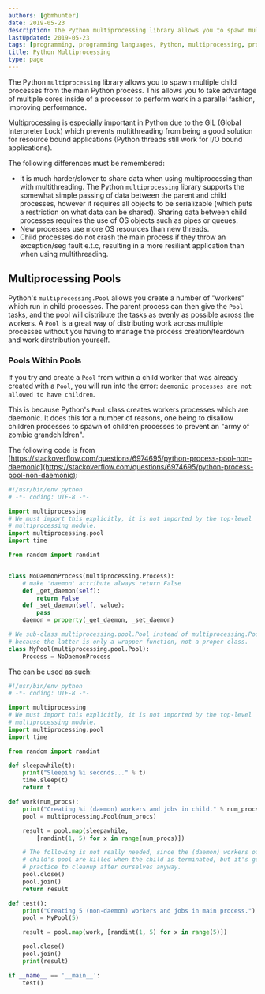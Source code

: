 ```yaml
---
authors: [gbmhunter]
date: 2019-05-23
description: The Python multiprocessing library allows you to spawn multiple child processes from the main Python process. This allows you to take advantage of multiple cores inside of a processor to perform work in a parallel fashion, improving performance. It also allows you to overcome the GIL (Global Interpreter Lock) which prevents multithreading from being a good solution for resource bound applications.
lastUpdated: 2019-05-23
tags: [programming, programming languages, Python, multiprocessing, processes, pools, workers, children, daemonic processes, zombie processes, Global Interpreter Lock]
title: Python Multiprocessing
type: page
---
```


The Python `multiprocessing` library allows you to spawn multiple child processes from the main Python process. This allows you to take advantage of multiple cores inside of a processor to perform work in a parallel fashion, improving performance.

Multiprocessing is especially important in Python due to the GIL (Global Interpreter Lock) which prevents multithreading from being a good solution for resource bound applications (Python threads still work for I/O bound applications).

The following differences must be remembered:
* It is much harder/slower to share data when using multiprocessing than with multithreading. The Python `multiprocessing` library supports the somewhat simple passing of data between the parent and child processes, however it requires all objects to be serializable (which puts a restriction on what data can be shared). Sharing data between child processes requires the use of OS objects such as pipes or queues.
* New processes use more OS resources than new threads.
* Child processes do not crash the main process if they throw an exception/seg fault e.t.c, resulting in a more resiliant application than when using multithreading.

## Multiprocessing Pools

Python's `multiprocessing.Pool` allows you create a number of "workers" which run in child processes. The parent process can then give the `Pool` tasks, and the pool will distribute the tasks as evenly as possible across the workers. A `Pool` is a great way of distributing work across multiple processes without you having to manage the process creation/teardown and work dirstribution yourself.

### Pools Within Pools

If you try and create a `Pool` from within a child worker that was already created with a `Pool`, you will run into the error: `daemonic processes are not allowed to have children`.

This is because Python's `Pool` class creates workers processes which are daemonic. It does this for a number of reasons, one being to disallow children processes to spawn of children processes to prevent an "army of zombie grandchildren".

The following code is from [https://stackoverflow.com/questions/6974695/python-process-pool-non-daemonic](https://stackoverflow.com/questions/6974695/python-process-pool-non-daemonic):

```py
#!/usr/bin/env python
# -*- coding: UTF-8 -*-

import multiprocessing
# We must import this explicitly, it is not imported by the top-level
# multiprocessing module.
import multiprocessing.pool
import time

from random import randint


class NoDaemonProcess(multiprocessing.Process):
    # make 'daemon' attribute always return False
    def _get_daemon(self):
        return False
    def _set_daemon(self, value):
        pass
    daemon = property(_get_daemon, _set_daemon)

# We sub-class multiprocessing.pool.Pool instead of multiprocessing.Pool
# because the latter is only a wrapper function, not a proper class.
class MyPool(multiprocessing.pool.Pool):
    Process = NoDaemonProcess
```

The can be used as such:

```py
#!/usr/bin/env python
# -*- coding: UTF-8 -*-

import multiprocessing
# We must import this explicitly, it is not imported by the top-level
# multiprocessing module.
import multiprocessing.pool
import time

from random import randint

def sleepawhile(t):
    print("Sleeping %i seconds..." % t)
    time.sleep(t)
    return t

def work(num_procs):
    print("Creating %i (daemon) workers and jobs in child." % num_procs)
    pool = multiprocessing.Pool(num_procs)

    result = pool.map(sleepawhile,
        [randint(1, 5) for x in range(num_procs)])

    # The following is not really needed, since the (daemon) workers of the
    # child's pool are killed when the child is terminated, but it's good
    # practice to cleanup after ourselves anyway.
    pool.close()
    pool.join()
    return result

def test():
    print("Creating 5 (non-daemon) workers and jobs in main process.")
    pool = MyPool(5)

    result = pool.map(work, [randint(1, 5) for x in range(5)])

    pool.close()
    pool.join()
    print(result)

if __name__ == '__main__':
    test()
```
